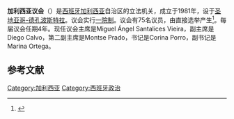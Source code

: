 '''加利西亚议会'''（{{lang-gl|Parlamento de Galicia}}）是[[西班牙|西班牙]][[加利西亚_(西班牙)|加利西亚]]自治区的立法机关，成立于1981年，设于[[圣地亚哥-德孔波斯特拉|圣地亚哥-德孔波斯特拉]]。议会实行[[一院制|一院制]]。议会有75名议员，由直接选举产生<ref>{{Cite web|url=http://noticias.juridicas.com/base_datos/CCAA/ga-l8-1985.html|title=Ley 8/1985, de 13 de agosto, de elecciones al Parlamento de Galicia.|last=|first=|date=20 September 2015|website=Noticias Juridicas|publisher=|trans-title=Law 8/1985, of 13 August, of elections to the Parliament of Galicia.|access-date=2017-01-14|archive-date=2019-04-04|archive-url=https://web.archive.org/web/20190404061011/http://noticias.juridicas.com/base_datos/CCAA/ga-l8-1985.html|dead-url=no}}</ref>。每届议会任期4年。现任议会主席是Miguel Ángel Santalices Vieira，副主席是Diego Calvo，第二副主席是Montse Prado，书记是Corina Porro，副书记是Marina Ortega。

== 参考文献 ==
{{reflist}}

[[Category:加利西亚|Category:加利西亚]]
[[Category:西班牙政治|Category:西班牙政治]]